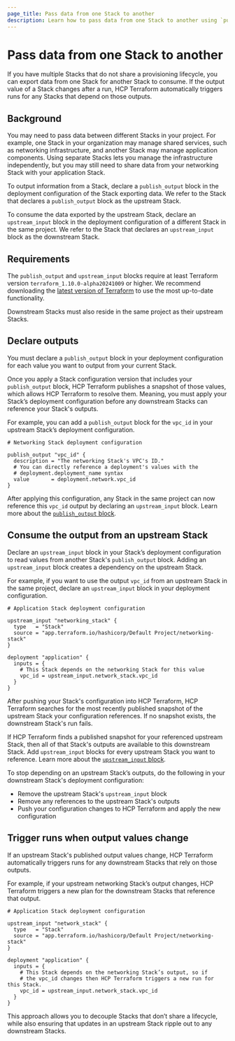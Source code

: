 ```yaml
---
page_title: Pass data from one Stack to another  
description: Learn how to pass data from one Stack to another using `publish_output` blocks to output data from one Stack, and `upstream_input` blocks to input that data into another Stack.   
---
```


# Pass data from one Stack to another

If you have multiple Stacks that do not share a provisioning lifecycle, you can export data from one Stack for another Stack to consume. If the output value of a Stack changes after a run, HCP Terraform automatically triggers runs for any Stacks that depend on those outputs.


## Background

You may need to pass data between different Stacks in your project. For example, one Stack in your organization may manage shared services, such as networking infrastructure, and another Stack may manage application components. Using separate Stacks lets you manage the infrastructure independently, but you may still need to share data from your networking Stack with your application Stack. 

To output information from a Stack, declare a `publish_output` block in the deployment configuration of the Stack exporting data. We refer to the Stack that declares a `publish_output` block as the upstream Stack.

To consume the data exported by the upstream Stack, declare an `upstream_input` block in the deployment configuration of a different Stack in the same project. We refer to the Stack that declares an `upstream_input` block as the downstream Stack.

## Requirements

The `publish_output` and `upstream_input` blocks require at least Terraform version `terraform_1.10.0-alpha20241009` or higher. We recommend downloading the [latest version of Terraform](https://releases.hashicorp.com/terraform/) to use the most up-to-date functionality.

Downstream Stacks must also reside in the same project as their upstream Stacks.

## Declare outputs

You must declare a `publish_output` block in your deployment configuration for each value you want to output from your current Stack. 

Once you apply a Stack configuration version that includes your `publish_output` block, HCP Terraform publishes a snapshot of those values, which allows HCP Terraform to resolve them. Meaning, you must apply your Stack’s deployment configuration before any downstream Stacks can reference your Stack's outputs.

For example, you can add a `publish_output` block for the `vpc_id`  in your upstream Stack’s deployment configuration.

<CodeBlockConfig filename="network.tfdeploy.hcl">

```hcl
# Networking Stack deployment configuration

publish_output "vpc_id" {
  description = "The networking Stack's VPC's ID."
  # You can directly reference a deployment's values with the
  # deployment.deployment_name syntax
  value       = deployment.network.vpc_id
}
```

</CodeBlockConfig>

After applying this configuration, any Stack in the same project can now reference this `vpc_id` output by declaring an `upstream_input` block. Learn more about the [`publish_output` block](/terraform/language/stacks/reference/tfdeploy#publish_output-block-configuration).

## Consume the output from an upstream Stack

Declare an `upstream_input` block in your Stack’s deployment configuration to read values from another Stack's `publish_output` block. Adding an `upstream_input` block creates a dependency on the upstream Stack.

For example, if you want to use the output `vpc_id` from an upstream Stack in the same project, declare an `upstream_input` block in your deployment configuration. 

<CodeBlockConfig filename="application.tfdeploy.hcl">

```hcl
# Application Stack deployment configuration

upstream_input "networking_stack" {
  type   = "Stack"
  source = "app.terraform.io/hashicorp/Default Project/networking-stack"
}

deployment "application" {
  inputs = {
    # This Stack depends on the networking Stack for this value
    vpc_id = upstream_input.network_stack.vpc_id
  }
}
```

</CodeBlockConfig>

After pushing your Stack's configuration into HCP Terraform, HCP Terraform searches for the most recently published snapshot of the upstream Stack your configuration references. If no snapshot exists, the downstream Stack's run fails. 

If HCP Terraform finds a published snapshot for your referenced upstream Stack, then all of that Stack's outputs are available to this downstream Stack. Add `upstream_input` blocks for every upstream Stack you want to reference. Learn more about the [`upstream_input` block](/terraform/language/stacks/reference/tfdeploy#upstream_input-block-configuration).

To stop depending on an upstream Stack’s outputs, do the following in your downstream Stack's deployment configuration:

- Remove the upstream Stack's `upstream_input` block  
- Remove any references to the upstream Stack's outputs
- Push your configuration changes to HCP Terraform and apply the new configuration

## Trigger runs when output values change

If an upstream Stack's published output values change, HCP Terraform automatically triggers runs for any downstream Stacks that rely on those outputs. 

For example, if your upstream networking Stack’s output changes, HCP Terraform triggers a new plan for the downstream Stacks that reference that output.

<CodeBlockConfig filename="application.tfdeploy.hcl">

```hcl  
# Application Stack deployment configuration

upstream_input "network_stack" {  
  type   = "Stack"  
  source = "app.terraform.io/hashicorp/Default Project/networking-stack"  
}

deployment "application" {  
  inputs = {  
	# This Stack depends on the networking Stack’s output, so if  
	# the vpc_id changes then HCP Terraform triggers a new run for this Stack.  
    vpc_id = upstream_input.network_stack.vpc_id  
  }  
}
```

</CodeBlockConfig>

This approach allows you to decouple Stacks that don’t share a lifecycle, while also ensuring that updates in an upstream Stack ripple out to any downstream Stacks. 